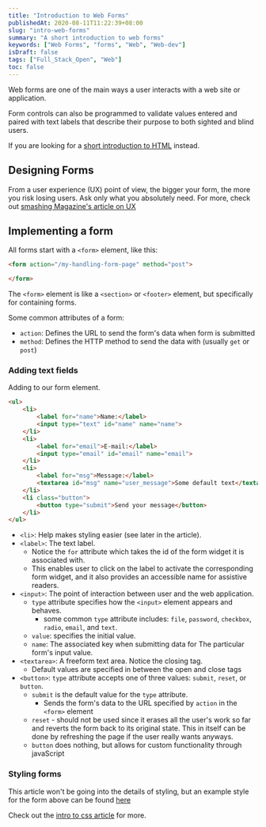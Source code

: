 ```yaml
---
title: "Introduction to Web Forms"
publishedAt: 2020-08-11T11:22:39+08:00
slug: "intro-web-forms"
summary: "A short introduction to web forms"
keywords: ["Web Forms", "forms", "Web", "Web-dev"]
isDraft: false
tags: ["Full_Stack_Open", "Web"]
toc: false
---
```


Web forms are one of the main ways a user interacts with a web site or application.

Form controls can also be programmed to validate values entered and paired with text labels that describe their purpose to both sighted and blind users.

If you are looking for a [short introduction to HTML](../part%200/html.md) instead.

## Designing Forms

From a user experience (UX) point of view, the bigger your form, the more you risk losing users. Ask only what you absolutely need. For more, check out [smashing Magazine's article on UX](https://www.smashingmagazine.com/2018/08/ux-html5-mobile-form-part-1/)

## Implementing a form

All forms start with a `<form>` element, like this:

```HTML
<form action="/my-handling-form-page" method="post">

</form>
```

The `<form>` element is like a `<section>` or `<footer>` element, but specifically for containing forms.

Some common attributes of a form:

- `action`: Defines the URL to send the form's data when form is submitted
- `method`: Defines the HTTP method to send the data with (usually `get` or `post`)

### Adding text fields

Adding to our form element.

```HTML
<ul>
    <li>
        <label for="name">Name:</label>
        <input type="text" id="name" name="name">
    </li>
    <li>
        <label for="email">E-mail:</label>
        <input type="email" id="email" name="email">
    </li>
    <li>
        <label for="msg">Message:</label>
        <textarea id="msg" name="user_message">Some default text</textarea>
    </li>
    <li class="button">
        <button type="submit">Send your message</button>
    </li>
</ul>
 ```

- `<li>`: Help makes styling easier (see later in the article). 
- `<label>`: The text label.
  - Notice the `for` attribute which takes the id of the form widget it is associated with.
  - This enables user to click on the label to activate the corresponding form widget, and it also provides an accessible name for assistive readers.
- `<input>`: The point of interaction between user and the web application.
  - `type` attribute specifies how the `<input>` element appears and behaves.
    - some common `type` attribute includes: `file`, `password`, `checkbox`, `radio`, `email`, and `text`.
  - `value`: specifies the initial value.
  - `name`: The associated key when submitting data for The particular form's input value.
- `<textarea>`: A freeform text area. Notice the closing tag.
  - Default values are specified in between the open and close tags
- `<button>`: `type` attribute accepts one of three values: `submit`, `reset`, or `button`.
  - `submit` is the default value for the `type` attribute.
    - Sends the form's data to the URL specified by `action` in the `<form>` element
  - `reset` - should not be used since it erases all the user's work so far and reverts the form back to its original state. This in itself can be done by refreshing the page if the user really wants anyways.
  - `button` does nothing, but allows for custom functionality through javaScript

### Styling forms

This article won't be going into the details of styling, but an example style for the form above can be found [here](https://github.com/mdn/learning-area/blob/master/html/forms/your-first-HTML-form/first-form-styled.html)

Check out the [intro to css article](css.md) for more.
